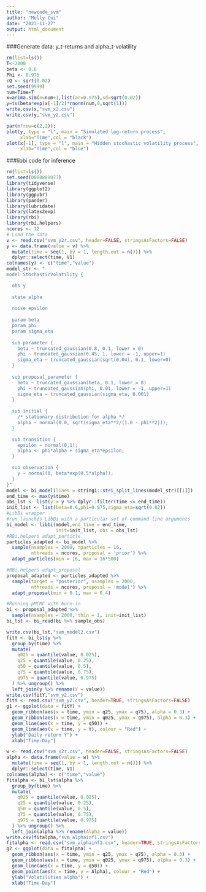 ```yaml
---
title: "newcode_svm"
author: "Molly Cui"
date: "2023-11-27"
output: html_document
---
```

###Generate data: y_t-returns and alpha_t-volatility

```r
rm(list=ls())
T<-2000
beta <- 0.6
Phi <- 0.975
cQ <- sqrt(0.02) 
set.seed(9999)
num=Time=T
x=arima.sim(n=num+1,list(ar=0.975),sd=sqrt(0.02))
y=ts(beta*exp(x[-1]/2)*rnorm(num,0,sqrt(1)))  
write.csv(x,"svm_x2.csv")
write.csv(y,"svm_y2.csv")

par(mfrow=c(2,1));
plot(y, type = "l", main = "Simulated log-return process",
     xlab="Time",col = "black")
plot(x[-1], type = "l", main = "Hidden stochastic volatility process",
     xlab="Time",col = "blue")

```
###libbi code for inference
```r
rm(list=ls())
set.seed(0000889977)
library(tidyverse)
library(ggplot2)
library(ggpubr)
library(pander)
library(lubridate)
library(latex2exp)
library(rbi)
library(rbi.helpers)
ncores <- 12
# Load the data
v <- read.csv("svm_y2r.csv", header=FALSE, stringsAsFactors=FALSE) 
y <- data.frame(value = v) %>%
  mutate(time = seq(1, by = 1, length.out = n())) %>%
  dplyr::select(time, V1)
colnames(y) <- c("time","value")
model_str <- "
model StochasticVolatility {

  obs y
  
  state alpha
  
  noise epsilon
  
  param beta
  param phi
  param sigma_eta
  
  sub parameter {
    beta ~ truncated_gaussian(0.8, 0.1, lower = 0)
    phi ~ truncated_gaussian(0.45, 1, lower = -1, upper=1)
    sigma_eta ~ truncated_gaussian(sqrt(0.04), 0.1, lower=0)
  }
  
  sub proposal_parameter {
    beta ~ truncated_gaussian(beta, 0.1, lower = 0) 
    phi ~ truncated_gaussian(phi, 0.01, lower = -1, upper=1) 
    sigma_eta ~ truncated_gaussian(sigma_eta, 0.001)
  }
  
  sub initial {
    /* stationary distribution for alpha */
    alpha ~ normal(0.0, sqrt(sigma_eta**2/(1.0 - phi**2)));
  }

  sub transition {
    epsilon ~ normal(0,1);
    alpha <- phi*alpha + sigma_eta*epsilon;
  }

  sub observation {
    y ~ normal(0, beta*exp(0.5*alpha));
  }
}"
model <- bi_model(lines = stringi::stri_split_lines(model_str)[[1]])
end_time <- max(y$time)
obs_lst <- list(y = y %>% dplyr::filter(time <= end_time))
init_list <- list(beta=0.6,phi=0.975,sigma_eta=sqrt(0.02))
#LibBi wrapper 
#run launches LibBi with a particular set of command line arguments
bi_model <- libbi(model,end_time = end_time, 
                  init=init_list, obs = obs_lst)
#RBi.helpers adapt_particle
particles_adapted <- bi_model %>%
  sample(nsamples = 2000, nparticles = 16, 
         nthreads = ncores, proposal = 'prior') %>%
  adapt_particles(min = 16, max = 16*500)

#RBi.helpers adapt_proposal
proposal_adapted <- particles_adapted %>%
  sample(target = "posterior", nsamples = 2000, 
         nthreads = ncores, proposal = 'model') %>%
  adapt_proposal(min = 0.1, max = 0.4)

#Running pMCMC with burn-in
bi <- proposal_adapted %>%
  sample(nsamples = 2000, thin = 1, init=init_list)
bi_lst <- bi_read(bi %>% sample_obs)

write.csv(bi_lst,"svm_model2.csv")
fitY <- bi_lst$y %>%
  group_by(time) %>%
  mutate(
    q025 = quantile(value, 0.025),
    q25 = quantile(value, 0.25),
    q50 = quantile(value, 0.5),
    q75 = quantile(value, 0.75),
    q975 = quantile(value, 0.975)
  ) %>% ungroup() %>%
  left_join(y %>% rename(Y = value))
write.csv(fitY,"svm_y2.csv")
fitY <- read.csv("svm_y2.csv", header=TRUE, stringsAsFactors=FALSE)
g1 <- ggplot(data = fitY) +
  geom_ribbon(aes(x = time, ymin = q25, ymax = q75), alpha = 0.3) +
  geom_ribbon(aes(x = time, ymin = q025, ymax = q975), alpha = 0.3) +
  geom_line(aes(x = time, y = q50)) +
  geom_line(aes(x = time, y = Y), colour = "Red") +
  ylab("Daily return Y") +
  xlab("Time-Day")

w <- read.csv("svm_x2r.csv", header=FALSE, stringsAsFactors=FALSE) 
alpha <- data.frame(value = w) %>%
  mutate(time = seq(1, by = 1, length.out = n())) %>%
  dplyr::select(time, V1)
colnames(alpha) <- c("time","value")
fitalpha <- bi_lst$alpha %>%
  group_by(time) %>%
  mutate(
    q025 = quantile(value, 0.025),
    q25 = quantile(value, 0.25),
    q50 = quantile(value, 0.5),
    q75 = quantile(value, 0.75),
    q975 = quantile(value, 0.975)
  ) %>% ungroup() %>%
  left_join(alpha %>% rename(Alpha = value))
write.csv(fitalpha,"svm_alphainf1.csv")
fitalpha <- read.csv("svm_alphainf1.csv", header=TRUE, stringsAsFactors=FALSE)
g2 <- ggplot(data = fitalpha) +
  geom_ribbon(aes(x = time, ymin = q25, ymax = q75), alpha = 0.3) +
  geom_ribbon(aes(x = time, ymin = q025, ymax = q975), alpha = 0.3) +
  geom_line(aes(x = time, y = q50)) +
  geom_point(aes(x = time, y = Alpha), colour = "Red") +
  ylab("Volatilities alpha") +
  xlab("Time-Day")
```

